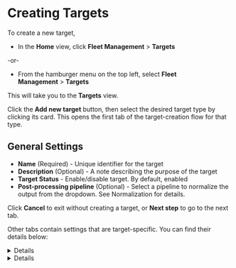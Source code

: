 # Creating Targets

To create a new target,

- In the **Home** view, click **Fleet Management**&nbsp;>&nbsp;**Targets**

-or-

- From the hamburger menu on the top left, select **Fleet Management**&nbsp;>&nbsp;**Targets**

This will take you to the **Targets** view.

Click the **Add new target** button, then select the desired target type by clicking its card. This opens the first tab of the target-creation flow for that type.

## General Settings

- **Name** (Required) - Unique identifier for the target
- **Description** (Optional) - A note describing the purpose of the target
- **Target Status** - Enable/disable target. By default, enabled
- **Post-processing pipeline** (Optional) - Select a pipeline to normalize the output from the dropdown. See <Topic id="normalization">Normalization</Topic> for details.

Click **Cancel** to exit without creating a target, or **Next step** to go to the next tab.

Other tabs contain settings that are target-specific. You can find their details below:

<Details summary="Console">

The Console target writes log messages to standard output and supports field normalization to various logging standards.

**Key Configuration Fields:**
- **Field Format** - Data normalization format (ECS, CIM, ASIM)

For complete configuration details, see <Topic id="targets-console">Console target</Topic> documentation.

</Details>

<Details summary="Microsoft Sentinel">

The Microsoft Sentinel target ingests log messages into workspace tables using Data Collection Rules (DCRs) with automatic table selection and field normalization.

**Key Configuration Fields:**
- **Azure Authentication** - Tenant ID, Client ID, Client Secret
- **Data Collection Rule** - Rule ID and endpoint configuration  
- **Stream Configuration** - Table mapping and data flow settings

<Include id="gui-targets-config-sentinel" />

For complete configuration details, see <Topic id="targets-microsoft-sentinel">Microsoft Sentinel target</Topic> documentation.

</Details>
